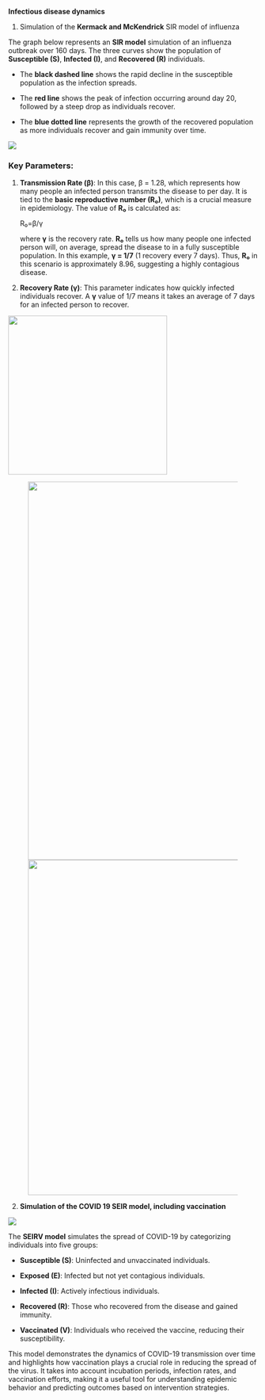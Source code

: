 **Infectious disease dynamics**

1.  Simulation of the **Kermack and McKendrick** SIR model of influenza

The graph below represents an **SIR model** simulation of an influenza outbreak over 160 days. The three curves show the population of **Susceptible (S)**, **Infected (I)**, and **Recovered (R)** individuals.

-   The **black dashed line** shows the rapid decline in the susceptible population as the infection spreads.

-   The **red line** shows the peak of infection occurring around day 20, followed by a steep drop as individuals recover.

-   The **blue dotted line** represents the growth of the recovered population as more individuals recover and gain immunity over time.

![](images/Influenza%20model-01.png){fig-align="right"}

### Key Parameters:

1.  **Transmission Rate (β)**: In this case, β = 1.28, which represents how many people an infected person transmits the disease to per day. It is tied to the **basic reproductive number (R₀)**, which is a crucial measure in epidemiology. The value of **R₀** is calculated as:

    R₀​=β​/γ

    where **γ** is the recovery rate. **R₀** tells us how many people one infected person will, on average, spread the disease to in a fully susceptible population. In this example, **γ = 1/7** (1 recovery every 7 days). Thus, **R₀** in this scenario is approximately 8.96, suggesting a highly contagious disease.

2.  **Recovery Rate (γ)**: This parameter indicates how quickly infected individuals recover. A **γ** value of 1/7 means it takes an average of 7 days for an infected person to recover.

![](images/clipboard-2023033951.png){width="321"}

![![](images/clipboard-1977229827.png){width="677"}](images/clipboard-2306760533.png){width="764"}

2.  **Simulation of the COVID 19 SEIR model, including vaccination**

![](images/COVID%2019_SEIRV_model.png){fig-align="center"}

The **SEIRV model** simulates the spread of COVID-19 by categorizing individuals into five groups:

-   **Susceptible (S)**: Uninfected and unvaccinated individuals.

-   **Exposed (E)**: Infected but not yet contagious individuals.

-   **Infected (I)**: Actively infectious individuals.

-   **Recovered (R)**: Those who recovered from the disease and gained immunity.

-   **Vaccinated (V)**: Individuals who received the vaccine, reducing their susceptibility.

This model demonstrates the dynamics of COVID-19 transmission over time and highlights how vaccination plays a crucial role in reducing the spread of the virus. It takes into account incubation periods, infection rates, and vaccination efforts, making it a useful tool for understanding epidemic behavior and predicting outcomes based on intervention strategies.
